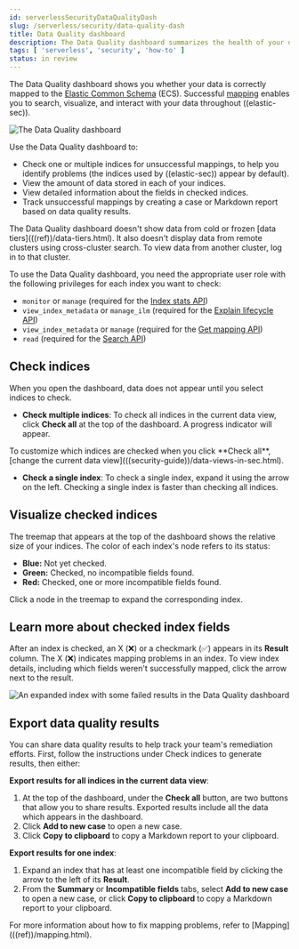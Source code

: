 ```yaml
---
id: serverlessSecurityDataQualityDash
slug: /serverless/security/data-quality-dash
title: Data Quality dashboard
description: The Data Quality dashboard summarizes the health of your data ingest pipeline.
tags: [ 'serverless', 'security', 'how-to' ]
status: in review
---
```


<DocBadge template="technical preview" />
<div id="data-quality-dash"></div>

The Data Quality dashboard shows you whether your data is correctly mapped to the [Elastic Common Schema](https://www.elastic.co/guide/en/ecs/current/ecs-reference.html) (ECS). Successful [mapping](((ref))/mapping.html) enables you to search, visualize, and interact with your data throughout ((elastic-sec)).

![The Data Quality dashboard](../images/data-quality-dash/-dashboards-data-qual-dash.png)

Use the Data Quality dashboard to:

* Check one or multiple indices for unsuccessful mappings, to help you identify problems (the indices used by ((elastic-sec)) appear by default).
* View the amount of data stored in each of your indices.
* View detailed information about the fields in checked indices.
* Track unsuccessful mappings by creating a case or Markdown report based on data quality results.

<DocCallOut title="Note">
The Data Quality dashboard doesn't show data from cold or frozen [data tiers](((ref))/data-tiers.html). It also doesn't display data from remote clusters using cross-cluster search. To view data from another cluster, log in to that cluster.
</DocCallOut>

<DocCallOut title="Requirements">

To use the Data Quality dashboard, you need the appropriate user role with the following privileges for each index you want to check:

* `monitor` or `manage` (required for the [Index stats API](((ref))/indices-stats.html))
* `view_index_metadata` or `manage_ilm` (required for the [Explain lifecycle API](((ref))/ilm-explain-lifecycle.html))
* `view_index_metadata` or `manage` (required for the [Get mapping API](((ref))/indices-get-mapping.html))
* `read` (required for the [Search API](((ref))/search-search.html))

</DocCallOut>

<div id="data-quality-dash-check-indices"></div>

## Check indices
When you open the dashboard, data does not appear until you select indices to check.

* **Check multiple indices**: To check all indices in the current data view, click **Check all** at the top of the dashboard. A progress indicator will appear.

<DocCallOut title="Important" color="warning">
To customize which indices are checked when you click **Check all**, [change the current data view](((security-guide))/data-views-in-sec.html).
</DocCallOut>

* **Check a single index**: To check a single index, expand it using the arrow on the left. Checking a single index is faster than checking all indices.

## Visualize checked indices
The treemap that appears at the top of the dashboard shows the relative size of your indices. The color of each index's node refers to its status:

* **Blue:** Not yet checked.
* **Green:** Checked, no incompatible fields found.
* **Red:** Checked, one or more incompatible fields found.

Click a node in the treemap to expand the corresponding index.

## Learn more about checked index fields
After an index is checked, an X (❌) or a checkmark (✅) appears in its **Result** column. The X (❌) indicates mapping problems in an index. To view index details, including which fields weren't successfully mapped, click the arrow next to the result.

![An expanded index with some failed results in the Data Quality dashboard](../images/data-quality-dash/-dashboards-data-qual-dash-detail.png)

## Export data quality results

You can share data quality results to help track your team's remediation efforts. First, follow the instructions under <DocLink id="serverlessSecurityDataQualityDash" section="check-indices">Check indices</DocLink> to generate results, then either:

**Export results for all indices in the current data view**:

1. At the top of the dashboard, under the **Check all** button, are two buttons that allow you to share results. Exported results include all the data which appears in the dashboard.
1. Click **Add to new case** to open a new <DocLink id="serverlessSecurityCasesOverview">case</DocLink>.
1. Click **Copy to clipboard** to copy a Markdown report to your clipboard.

**Export results for one index**:

1. Expand an index that has at least one incompatible field by clicking the arrow to the left of its **Result**.
1. From the **Summary** or **Incompatible fields** tabs, select **Add to new case** to open a new <DocLink id="serverlessSecurityCasesOverview">case</DocLink>, or click **Copy to clipboard** to copy a Markdown report to your clipboard.

<DocCallOut title="Note">
For more information about how to fix mapping problems, refer to [Mapping](((ref))/mapping.html).
</DocCallOut>

